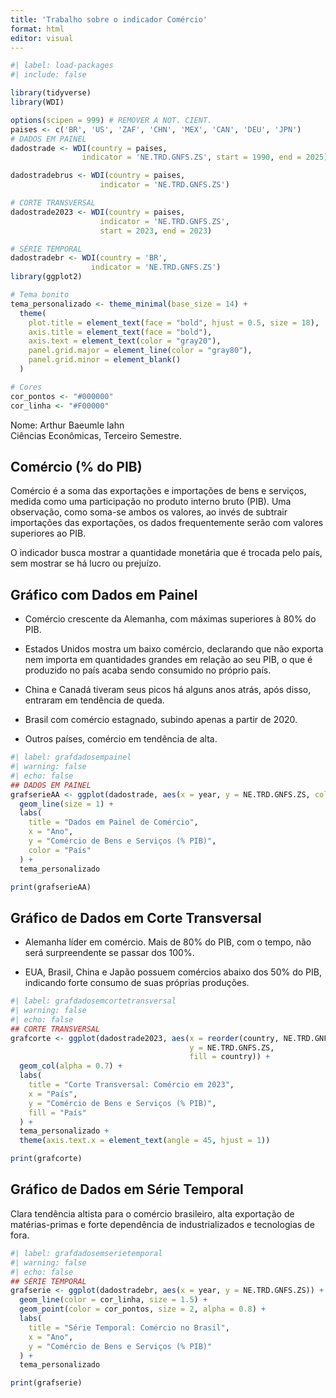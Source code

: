 ---
title: 'Trabalho sobre o indicador Comércio'
format: html
editor: visual
---

```{r}
#| label: load-packages
#| include: false

library(tidyverse)
library(WDI)

options(scipen = 999) # REMOVER A NOT. CIENT.
paises <- c('BR', 'US', 'ZAF', 'CHN', 'MEX', 'CAN', 'DEU', 'JPN')
# DADOS EM PAINEL
dadostrade <- WDI(country = paises,
                indicator = 'NE.TRD.GNFS.ZS', start = 1990, end = 2025)

dadostradebrus <- WDI(country = paises,
                    indicator = 'NE.TRD.GNFS.ZS')

# CORTE TRANSVERSAL
dadostrade2023 <- WDI(country = paises,
                    indicator = 'NE.TRD.GNFS.ZS',
                    start = 2023, end = 2023)

# SÉRIE TEMPORAL
dadostradebr <- WDI(country = 'BR',
                  indicator = 'NE.TRD.GNFS.ZS')
library(ggplot2)

# Tema bonito
tema_personalizado <- theme_minimal(base_size = 14) +
  theme(
    plot.title = element_text(face = "bold", hjust = 0.5, size = 18),
    axis.title = element_text(face = "bold"),
    axis.text = element_text(color = "gray20"),
    panel.grid.major = element_line(color = "gray80"),
    panel.grid.minor = element_blank()
  )

# Cores
cor_pontos <- "#000000"
cor_linha <- "#F00000" 
```

Nome: Arthur Baeumle Iahn\
Ciências Econômicas, Terceiro Semestre.

## Comércio (% do PIB)

Comércio é a soma das exportações e importações de bens e serviços, medida como uma participação no produto interno bruto (PIB). Uma observação, como soma-se ambos os valores, ao invés de subtrair importações das exportações, os dados frequentemente serão com valores superiores ao PIB.

O indicador busca mostrar a quantidade monetária que é trocada pelo país, sem mostrar se há lucro ou prejuízo.

## Gráfico com Dados em Painel

-   Comércio crescente da Alemanha, com máximas superiores à 80% do PIB.

-   Estados Unidos mostra um baixo comércio, declarando que não exporta nem importa em quantidades grandes em relação ao seu PIB, o que é produzido no país acaba sendo consumido no próprio país.

-   China e Canadá tiveram seus picos há alguns anos atrás, após disso, entraram em tendência de queda.

-   Brasil com comércio estagnado, subindo apenas a partir de 2020.

-   Outros países, comércio em tendência de alta.

```{r}
#| label: grafdadosempainel
#| warning: false
#| echo: false
## DADOS EM PAINEL
grafserieAA <- ggplot(dadostrade, aes(x = year, y = NE.TRD.GNFS.ZS, color = country)) +
  geom_line(size = 1) +
  labs(
    title = "Dados em Painel de Comércio",
    x = "Ano",
    y = "Comércio de Bens e Serviços (% PIB)",
    color = "País"
  ) +
  tema_personalizado

print(grafserieAA)
```

## Gráfico de Dados em Corte Transversal

-   Alemanha líder em comércio. Mais de 80% do PIB, com o tempo, não será surpreendente se passar dos 100%.

-   EUA, Brasil, China e Japão possuem comércios abaixo dos 50% do PIB, indicando forte consumo de suas próprias produções.

```{r}
#| label: grafdadosemcortetransversal
#| warning: false
#| echo: false
## CORTE TRANSVERSAL
grafcorte <- ggplot(dadostrade2023, aes(x = reorder(country, NE.TRD.GNFS.ZS), 
                                        y = NE.TRD.GNFS.ZS, 
                                        fill = country)) +
  geom_col(alpha = 0.7) +
  labs(
    title = "Corte Transversal: Comércio em 2023",
    x = "País",
    y = "Comércio de Bens e Serviços (% PIB)",
    fill = "País"
  ) +
  tema_personalizado +
  theme(axis.text.x = element_text(angle = 45, hjust = 1))

print(grafcorte)
```

## Gráfico de Dados em Série Temporal

Clara tendência altista para o comércio brasileiro, alta exportação de matérias-primas e forte dependência de industrializados e tecnologias de fora.

```{r}
#| label: grafdadosemserietemporal
#| warning: false
#| echo: false
## SÉRIE TEMPORAL
grafserie <- ggplot(dadostradebr, aes(x = year, y = NE.TRD.GNFS.ZS)) +
  geom_line(color = cor_linha, size = 1.5) +
  geom_point(color = cor_pontos, size = 2, alpha = 0.8) +
  labs(
    title = "Série Temporal: Comércio no Brasil",
    x = "Ano",
    y = "Comércio de Bens e Serviços (% PIB)"
  ) +
  tema_personalizado

print(grafserie)
```
